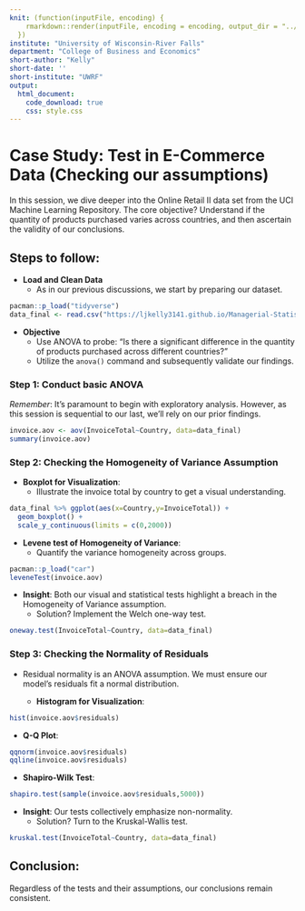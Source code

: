 ```yaml
---
knit: (function(inputFile, encoding) {
    rmarkdown::render(inputFile, encoding = encoding, output_dir = "../docs/")
  })
institute: "University of Wisconsin-River Falls"
department: "College of Business and Economics"
short-author: "Kelly"
short-date: ''
short-institute: "UWRF"
output: 
  html_document:
    code_download: true
    css: style.css
---
```


# Case Study: Test in E-Commerce Data (Checking our assumptions)

In this session, we dive deeper into the Online Retail II data set from the UCI Machine Learning Repository. The core objective? Understand if the quantity of products purchased varies across countries, and then ascertain the validity of our conclusions.

## Steps to follow:

- **Load and Clean Data**
  - As in our previous discussions, we start by preparing our dataset.
  
```r
pacman::p_load("tidyverse")
data_final <- read.csv("https://ljkelly3141.github.io/Managerial-Statistics/data/online_retail_final.csv")
```
  

- **Objective**
  - Use ANOVA to probe: "Is there a significant difference in the quantity of products purchased across different countries?" 
  - Utilize the `anova()` command and subsequently validate our findings.

### Step 1: Conduct basic ANOVA

*Remember*: It's paramount to begin with exploratory analysis. However, as this session is sequential to our last, we'll rely on our prior findings.

```r
invoice.aov <- aov(InvoiceTotal~Country, data=data_final)
summary(invoice.aov)
```

### Step 2: Checking the Homogeneity of Variance Assumption

- **Boxplot for Visualization**:
  - Illustrate the invoice total by country to get a visual understanding.

```r
data_final %>% ggplot(aes(x=Country,y=InvoiceTotal)) +
  geom_boxplot() +
  scale_y_continuous(limits = c(0,2000))
```

- **Levene test of Homogeneity of Variance**:
  - Quantify the variance homogeneity across groups.

```r
pacman::p_load("car")
leveneTest(invoice.aov)
```

- **Insight**: Both our visual and statistical tests highlight a breach in the Homogeneity of Variance assumption.
  - Solution? Implement the Welch one-way test.

```r
oneway.test(InvoiceTotal~Country, data=data_final)
```

### Step 3: Checking the Normality of Residuals

- Residual normality is an ANOVA assumption. We must ensure our model's residuals fit a normal distribution.
  
  - **Histogram for Visualization**:
  
```r
hist(invoice.aov$residuals)
```

  - **Q-Q Plot**:
  
```r
qqnorm(invoice.aov$residuals)
qqline(invoice.aov$residuals)  
```

  - **Shapiro-Wilk Test**:

```r
shapiro.test(sample(invoice.aov$residuals,5000))
```

- **Insight**: Our tests collectively emphasize non-normality.
  - Solution? Turn to the Kruskal-Wallis test.

```r
kruskal.test(InvoiceTotal~Country, data=data_final)
```

## Conclusion:
Regardless of the tests and their assumptions, our conclusions remain consistent.

